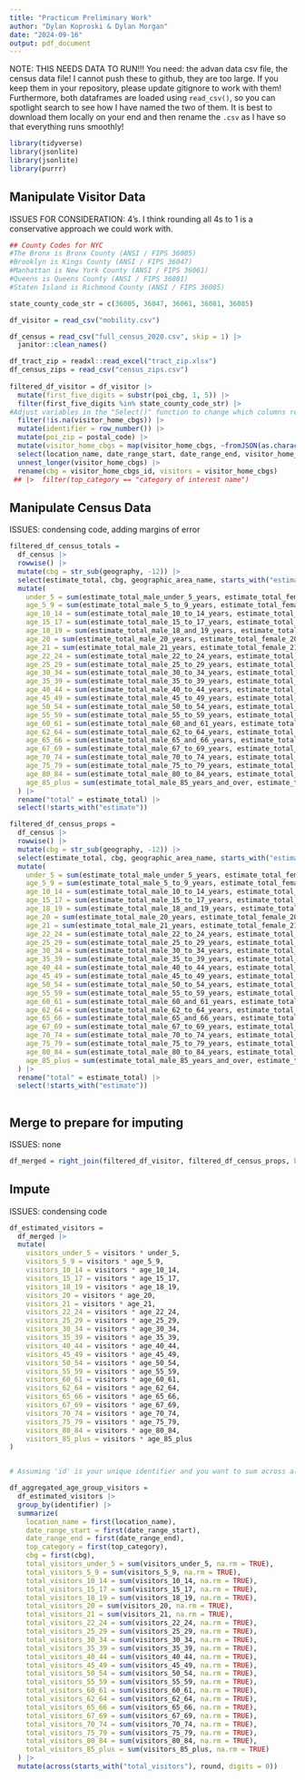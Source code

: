 ```yaml
---
title: "Practicum Preliminary Work"
author: "Dylan Koproski & Dylan Morgan"
date: "2024-09-16"
output: pdf_document
---
```


NOTE: THIS NEEDS DATA TO RUN!!! You need: the advan data csv file, the census data file! I cannot push these to github, they are too large. If you keep them in your repository, please update gitignore to work with them! Furthermore, both dataframes are loaded using `read_csv()`, so you can spotlight search to see how I have named the two of them. It is best to download them locally on your end and then rename the `.csv` as I have so that everything runs smoothly!
```r
library(tidyverse)
library(jsonlite)
library(jsonlite)
library(purrr)
```

## Manipulate Visitor Data

ISSUES FOR CONSIDERATION: 4's. I think rounding all 4s to 1 is a conservative approach we could work with.

```r
## County Codes for NYC
#The Bronx is Bronx County (ANSI / FIPS 36005)
#Brooklyn is Kings County (ANSI / FIPS 36047)
#Manhattan is New York County (ANSI / FIPS 36061)
#Queens is Queens County (ANSI / FIPS 36081)
#Staten Island is Richmond County (ANSI / FIPS 36085)

state_county_code_str = c(36005, 36047, 36061, 36081, 36085)

df_visitor = read_csv("mobility.csv")

df_census = read_csv("full_census_2020.csv", skip = 1) |> 
  janitor::clean_names()

df_tract_zip = readxl::read_excel("tract_zip.xlsx")
df_census_zips = read_csv("census_zips.csv") 
  
filtered_df_visitor = df_visitor |> 
  mutate(first_five_digits = substr(poi_cbg, 1, 5)) |>
  filter(first_five_digits %in% state_county_code_str) |> 
#Adjust variables in the "Select()" function to change which columns remain in the final dataframe.
  filter(!is.na(visitor_home_cbgs)) |> 
  mutate(identifier = row_number()) |> 
  mutate(poi_zip = postal_code) |> 
  mutate(visitor_home_cbgs = map(visitor_home_cbgs, ~fromJSON(as.character(.)))) |> 
  select(location_name, date_range_start, date_range_end, visitor_home_cbgs, top_category, identifier, poi_cbg, poi_zip) |>
  unnest_longer(visitor_home_cbgs) |>
  rename(cbg = visitor_home_cbgs_id, visitors = visitor_home_cbgs) 
 ## |>  filter(top_category == "category of interest name")
```

## Manipulate Census Data

ISSUES: condensing code, adding margins of error

```r
filtered_df_census_totals =
  df_census |> 
  rowwise() |> 
  mutate(cbg = str_sub(geography, -12)) |> 
  select(estimate_total, cbg, geographic_area_name, starts_with("estimate")) |> 
  mutate(
    under_5 = sum(estimate_total_male_under_5_years, estimate_total_female_under_5_years),
    age_5_9 = sum(estimate_total_male_5_to_9_years, estimate_total_female_5_to_9_years),
    age_10_14 = sum(estimate_total_male_10_to_14_years, estimate_total_female_10_to_14_years),
    age_15_17 = sum(estimate_total_male_15_to_17_years, estimate_total_female_15_to_17_years),
    age_18_19 = sum(estimate_total_male_18_and_19_years, estimate_total_female_18_and_19_years),
    age_20 = sum(estimate_total_male_20_years, estimate_total_female_20_years),
    age_21 = sum(estimate_total_male_21_years, estimate_total_female_21_years),
    age_22_24 = sum(estimate_total_male_22_to_24_years, estimate_total_female_22_to_24_years),
    age_25_29 = sum(estimate_total_male_25_to_29_years, estimate_total_female_25_to_29_years),
    age_30_34 = sum(estimate_total_male_30_to_34_years, estimate_total_female_30_to_34_years),
    age_35_39 = sum(estimate_total_male_35_to_39_years, estimate_total_female_35_to_39_years),
    age_40_44 = sum(estimate_total_male_40_to_44_years, estimate_total_female_40_to_44_years),
    age_45_49 = sum(estimate_total_male_45_to_49_years, estimate_total_female_45_to_49_years),
    age_50_54 = sum(estimate_total_male_50_to_54_years, estimate_total_female_50_to_54_years),
    age_55_59 = sum(estimate_total_male_55_to_59_years, estimate_total_female_55_to_59_years),
    age_60_61 = sum(estimate_total_male_60_and_61_years, estimate_total_female_60_and_61_years),
    age_62_64 = sum(estimate_total_male_62_to_64_years, estimate_total_female_62_to_64_years),
    age_65_66 = sum(estimate_total_male_65_and_66_years, estimate_total_female_65_and_66_years),
    age_67_69 = sum(estimate_total_male_67_to_69_years, estimate_total_female_67_to_69_years),
    age_70_74 = sum(estimate_total_male_70_to_74_years, estimate_total_female_70_to_74_years),
    age_75_79 = sum(estimate_total_male_75_to_79_years, estimate_total_female_75_to_79_years),
    age_80_84 = sum(estimate_total_male_80_to_84_years, estimate_total_female_80_to_84_years),
    age_85_plus = sum(estimate_total_male_85_years_and_over, estimate_total_female_85_years_and_over)
  ) |>
  rename("total" = estimate_total) |> 
  select(!starts_with("estimate"))

filtered_df_census_props =
  df_census |> 
  rowwise() |> 
  mutate(cbg = str_sub(geography, -12)) |> 
  select(estimate_total, cbg, geographic_area_name, starts_with("estimate")) |> 
  mutate(
    under_5 = sum(estimate_total_male_under_5_years, estimate_total_female_under_5_years) / estimate_total / estimate_total,
    age_5_9 = sum(estimate_total_male_5_to_9_years, estimate_total_female_5_to_9_years) / estimate_total,
    age_10_14 = sum(estimate_total_male_10_to_14_years, estimate_total_female_10_to_14_years) / estimate_total,
    age_15_17 = sum(estimate_total_male_15_to_17_years, estimate_total_female_15_to_17_years) / estimate_total,
    age_18_19 = sum(estimate_total_male_18_and_19_years, estimate_total_female_18_and_19_years) / estimate_total,
    age_20 = sum(estimate_total_male_20_years, estimate_total_female_20_years) / estimate_total,
    age_21 = sum(estimate_total_male_21_years, estimate_total_female_21_years) / estimate_total,
    age_22_24 = sum(estimate_total_male_22_to_24_years, estimate_total_female_22_to_24_years) / estimate_total,
    age_25_29 = sum(estimate_total_male_25_to_29_years, estimate_total_female_25_to_29_years) / estimate_total,
    age_30_34 = sum(estimate_total_male_30_to_34_years, estimate_total_female_30_to_34_years) / estimate_total,
    age_35_39 = sum(estimate_total_male_35_to_39_years, estimate_total_female_35_to_39_years) / estimate_total,
    age_40_44 = sum(estimate_total_male_40_to_44_years, estimate_total_female_40_to_44_years) / estimate_total,
    age_45_49 = sum(estimate_total_male_45_to_49_years, estimate_total_female_45_to_49_years) / estimate_total,
    age_50_54 = sum(estimate_total_male_50_to_54_years, estimate_total_female_50_to_54_years) / estimate_total,
    age_55_59 = sum(estimate_total_male_55_to_59_years, estimate_total_female_55_to_59_years) / estimate_total,
    age_60_61 = sum(estimate_total_male_60_and_61_years, estimate_total_female_60_and_61_years) / estimate_total,
    age_62_64 = sum(estimate_total_male_62_to_64_years, estimate_total_female_62_to_64_years) / estimate_total,
    age_65_66 = sum(estimate_total_male_65_and_66_years, estimate_total_female_65_and_66_years) / estimate_total,
    age_67_69 = sum(estimate_total_male_67_to_69_years, estimate_total_female_67_to_69_years) / estimate_total,
    age_70_74 = sum(estimate_total_male_70_to_74_years, estimate_total_female_70_to_74_years) / estimate_total,
    age_75_79 = sum(estimate_total_male_75_to_79_years, estimate_total_female_75_to_79_years) / estimate_total,
    age_80_84 = sum(estimate_total_male_80_to_84_years, estimate_total_female_80_to_84_years) / estimate_total,
    age_85_plus = sum(estimate_total_male_85_years_and_over, estimate_total_female_85_years_and_over) / estimate_total
  ) |>
  rename("total" = estimate_total) |> 
  select(!starts_with("estimate"))
  

```


## Merge to prepare for imputing

ISSUES: none

```r
df_merged = right_join(filtered_df_visitor, filtered_df_census_props, by = "cbg")
```

## Impute

ISSUES: condensing code

```r
df_estimated_visitors =
  df_merged |> 
  mutate(
    visitors_under_5 = visitors * under_5,
    visitors_5_9 = visitors * age_5_9,
    visitors_10_14 = visitors * age_10_14,
    visitors_15_17 = visitors * age_15_17,
    visitors_18_19 = visitors * age_18_19,
    visitors_20 = visitors * age_20,
    visitors_21 = visitors * age_21,
    visitors_22_24 = visitors * age_22_24,
    visitors_25_29 = visitors * age_25_29,
    visitors_30_34 = visitors * age_30_34,
    visitors_35_39 = visitors * age_35_39,
    visitors_40_44 = visitors * age_40_44,
    visitors_45_49 = visitors * age_45_49,
    visitors_50_54 = visitors * age_50_54,
    visitors_55_59 = visitors * age_55_59,
    visitors_60_61 = visitors * age_60_61,
    visitors_62_64 = visitors * age_62_64,
    visitors_65_66 = visitors * age_65_66,
    visitors_67_69 = visitors * age_67_69,
    visitors_70_74 = visitors * age_70_74,
    visitors_75_79 = visitors * age_75_79,
    visitors_80_84 = visitors * age_80_84,
    visitors_85_plus = visitors * age_85_plus
)


# Assuming 'id' is your unique identifier and you want to sum across all age groups for each identifier

df_aggregated_age_group_visitors = 
  df_estimated_visitors |> 
  group_by(identifier) |> 
  summarize(
    location_name = first(location_name),
    date_range_start = first(date_range_start),
    date_range_end = first(date_range_end),
    top_category = first(top_category),
    cbg = first(cbg),
    total_visitors_under_5 = sum(visitors_under_5, na.rm = TRUE),
    total_visitors_5_9 = sum(visitors_5_9, na.rm = TRUE),
    total_visitors_10_14 = sum(visitors_10_14, na.rm = TRUE),
    total_visitors_15_17 = sum(visitors_15_17, na.rm = TRUE),
    total_visitors_18_19 = sum(visitors_18_19, na.rm = TRUE),
    total_visitors_20 = sum(visitors_20, na.rm = TRUE),
    total_visitors_21 = sum(visitors_21, na.rm = TRUE),
    total_visitors_22_24 = sum(visitors_22_24, na.rm = TRUE),
    total_visitors_25_29 = sum(visitors_25_29, na.rm = TRUE),
    total_visitors_30_34 = sum(visitors_30_34, na.rm = TRUE),
    total_visitors_35_39 = sum(visitors_35_39, na.rm = TRUE),
    total_visitors_40_44 = sum(visitors_40_44, na.rm = TRUE),
    total_visitors_45_49 = sum(visitors_45_49, na.rm = TRUE),
    total_visitors_50_54 = sum(visitors_50_54, na.rm = TRUE),
    total_visitors_55_59 = sum(visitors_55_59, na.rm = TRUE),
    total_visitors_60_61 = sum(visitors_60_61, na.rm = TRUE),
    total_visitors_62_64 = sum(visitors_62_64, na.rm = TRUE),
    total_visitors_65_66 = sum(visitors_65_66, na.rm = TRUE),
    total_visitors_67_69 = sum(visitors_67_69, na.rm = TRUE),
    total_visitors_70_74 = sum(visitors_70_74, na.rm = TRUE),
    total_visitors_75_79 = sum(visitors_75_79, na.rm = TRUE),
    total_visitors_80_84 = sum(visitors_80_84, na.rm = TRUE),
    total_visitors_85_plus = sum(visitors_85_plus, na.rm = TRUE)
  ) |> 
  mutate(across(starts_with("total_visitors"), round, digits = 0))


```

